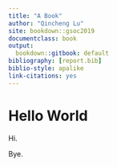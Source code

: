```yaml
---
title: "A Book"
author: "Qincheng Lu"
site: bookdown::gsoc2019
documentclass: book
output:
  bookdown::gitbook: default
bibliography: [report.bib]
biblio-style: apalike
link-citations: yes
---
```


# Hello World

Hi.

Bye.

